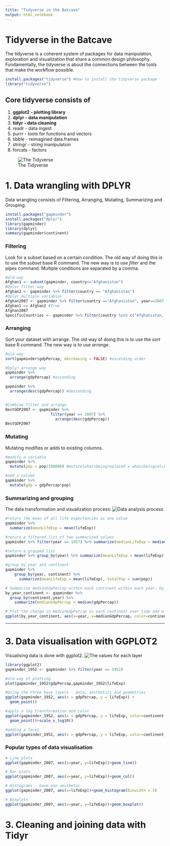 ```yaml
---
title: "Tidyverse in the Batcave"
output: html_notebook
---
```

# Tidyverse in the Batcave

The tidyverse is a coherent system of packages for data manipulation, exploration and visualization that share a common design philosophy. Fundamentally, the tidyverse is about the connections between the tools that make the workflow possible.

```r
install.packages("tidyverse") #How to install the tidyverse package
library("tidyverse")
```
## Core tidyverse consists of
1. **ggplot2 - plotting library**
2. **dplyr - data manipulation**
3. **tidyr - data cleaning**
4. readr - data ingest
5. purrr - tools for functions and vectors
6. tibble - reimagined data.frames
7. stringr - string manipulation
8. forcats - factors

![The Tidyverse](tidyverse1.png)

# 1. Data wrangling with DPLYR

Data wrangling consists of Filtering, Arranging, Mutating, Summarizing and Grouping.

```r
install.packages("gapminder")
install.packages("dplyr")
library(gapminder)
library(dplyr)
summary(gapminder$continent)
```
### Filtering
Look for a subset based on a certain condition. The old way of doing this is to use the *subset* base R command. The new way is to use *filter* and the pipes command. Multiple conditions are separated by a comma.
```r
#old way
Afghan1 <- subset(gapminder, country=="Afghanistan")
#Dplyr filter way
Afghan2 <- gapminder %>% filter(country == "Afghanistan")
#Dplyr multiple variables
Afghan2007 <- gapminder %>% filter(country =="Afghanistan", year==2007)
Afghan1 == Afghan2 #True
Afghan2007
SpecificCountries <- gapminder %>% filter(country %in% c("Afghanistan, Russia, China"))
```

### Arranging
Sort your dataset with arrange. The old way of doing this is to use the *sort* base R command. The new way is to use *arrange*.
```r
#old way
sort(gapminder$gdpPercap, decreasing = FALSE) #ascending order

#Dplyr arrange way
gapminder %>%
  arrange(gdpPercap) #ascending

gapminder %>%
  arrange(desc(gdpPercap)) #descending


#Combine filter and arrange
BestGDP2007 <- gapminder %>%
                    filter(year == 2007) %>%
                      arrange(desc(gdpPercap))
BestGDP2007
```

### Mutating
Mutating modifies or adds to existing columns.
```r
#modify a variable
gapminder %>%
  mutate(pop = pop/100000) #mutate(whatsbeingreplaced = whatsbeingcalculated)

#add a column
gapminder %>%
  mutate(gdp = gdpPercap*pop)
```

### Summarizing and grouping

The data transformation and visualization process:
![Data analysis process](process.png)

```r
#return the mean of all life expectancies as one value
gapminder %>%
  summarize(meanLifeExp = mean(lifeExp))

#return a filtered list of two summarized values
gapminder %>% filter(year == 1957) %>% summarize(medianLifeExp = median(lifeExp), maxGdpPercap = max(gdpPercap))

#return a grouped list
gapminder %>% group_by(year) %>% summarize(meanLifeExp = mean(lifeExp), totalPop = sum(pop))

#group by year and continent
gapminder %>%
    group_by(year, continent) %>%
      summarize(meanLifeExp = mean(lifeExp), totalPop = sum(pop))

# Summarize medianGdpPercap within each continent within each year: by_year_continent
by_year_continent <- gapminder %>%
  group_by(continent,year) %>%
    summarize(medianGdpPercap = median(gdpPercap))

# Plot the change in medianGdpPercap in each continent over time add a zero start y axis
ggplot(by_year_continent, aes(x=year, y=medianGdpPercap, color=continent))+geom_point()+expand_limits(y=0)
```

---

# 3. Data visualisation with GGPLOT2

Visualising data is done with ggplot2.
![The values for each layer](values.png)
```r
library(ggplot2)
gapminder_1952 <- gapminder %>% filter(year == 1952)

#old way of plotting
plot(gapminder_1952$gdpPercap,gapminder_1952$lifeExp)

#Using the three base layers - data, aesthetics and geometries
ggplot(gapminder_1952, aes(x = gdpPercap, y = lifeExp)) +
  geom_point()

#apply a log transformation and color
ggplot(gapminder_1952, aes(x = gdpPercap, y = lifeExp, color=continent, size=pop)) +
  geom_point()+scale_x_log10()

#adding a facet
ggplot(gapminder_1952, aes(x = gdpPercap, y = lifeExp, color=continent, size=pop)) + geom_point()+scale_x_log10()+facet_wrap(~ continent)

```

### Popular types of data visualisation

```r
# Line plots
ggplot(gapminder_2007, aes(x=year, y=lifeExp))+geom_line()

# Bar plots
ggplot(gapminder_2007, aes(x=year, y=lifeExp))+geom_col()

# Histograms - have one aesthetic
ggplot(gapminder_2007, aes(x=lifeExp))+geom_histogram(binwidth = 5)

# Boxplots
ggplot(gapminder_2007, aes(x=year, y=lifeExp))+geom_boxplot()


```

# 3. Cleaning and joining data with Tidyr


